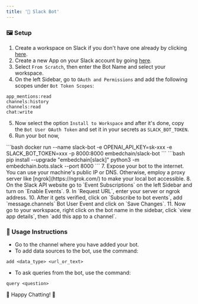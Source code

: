 ```yaml
---
title: '💼 Slack Bot'
---
```


### 🖼️ Setup

1. Create a workspace on Slack if you don't have one already by clicking [here](https://slack.com/intl/en-in/).
2. Create a new App on your Slack account by going [here](https://api.slack.com/apps).
3. Select `From Scratch`, then enter the Bot Name and select your workspace.
4. On the left Sidebar, go to `OAuth and Permissions` and add the following scopes under `Bot Token Scopes`:
```text
app_mentions:read
channels:history
channels:read
chat:write
```
5. Now select the option `Install to Workspace` and after it's done, copy the `Bot User OAuth Token` and set it in your secrets as `SLACK_BOT_TOKEN`.
6. Run your bot now,
<Tabs>
    <Tab title="docker">
        ```bash
        docker run --name slack-bot -e OPENAI_API_KEY=sk-xxx -e SLACK_BOT_TOKEN=xxx -p 8000:8000 embedchain/slack-bot
        ```
    </Tab>
    <Tab title="python">
        ```bash
        pip install --upgrade "embedchain[slack]"
        python3 -m embedchain.bots.slack --port 8000
        ```
</Tab>
</Tabs>
7. Expose your bot to the internet. You can use your machine's public IP or DNS. Otherwise, employ a proxy server like [ngrok](https://ngrok.com/) to make your local bot accessible.
8. On the Slack API website go to `Event Subscriptions` on the left Sidebar and turn on `Enable Events`.
9. In `Request URL`, enter your server or ngrok address.
10. After it gets verified, click on `Subscribe to bot events`, add `message.channels` Bot User Event and click on `Save Changes`.
11. Now go to your workspace, right click on the bot name in the sidebar, click `view app details`, then `add this app to a channel`.

### 🚀 Usage Instructions

- Go to the channel where you have added your bot.
- To add data sources to the bot, use the command:
```text
add <data_type> <url_or_text>
```
- To ask queries from the bot, use the command:
```text
query <question>
```

🎉 Happy Chatting! 🎉
